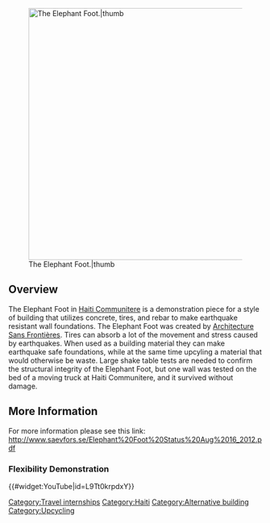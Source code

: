 [[File:HCElephantFoot.jpg|500px|The Elephant Foot.|thumb]]
==Overview==
The Elephant Foot in [[Haiti Communitere]] is a demonstration piece for a style of building that utilizes concrete, tires, and rebar to make earthquake resistant wall foundations. The Elephant Foot was created by [http://www.asfint.org/ Architecture Sans Frontières]. Tires can absorb a lot of the movement and stress caused by earthquakes. When used as a building material they can make earthquake safe foundations, while at the same time upcyling a material that would otherwise be waste. Large shake table tests are needed to confirm the structural integrity of the Elephant Foot, but one wall was tested on the bed of a moving truck at Haiti Communitere, and it survived without damage.

==More Information==
For more information please see this link:
http://www.saevfors.se/Elephant%20Foot%20Status%20Aug%2016_2012.pdf

===Flexibility Demonstration===
{{#widget:YouTube|id=L9Tt0krpdxY}}

[[Category:Travel internships]]
[[Category:Haiti]]
[[Category:Alternative building]]
[[Category:Upcycling]]